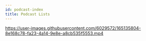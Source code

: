 ```yaml
---
id: podcast-index
title: Podcast Lists
---
```



<Soundcloud scsrc={podcasts[0].src} />
<Soundcloud scsrc={podcasts[1].src} />
<Soundcloud scsrc={podcasts[2].src} />
<Spotify scsrc={podcasts[3].src} />

<ReactPlayer
  controls="true"
  url="https://user-images.githubusercontent.com/6029572/165135804-8e168c78-fa23-4a14-9e8e-a8cb535f5553.mp4"
/>

https://user-images.githubusercontent.com/6029572/165135804-8e168c78-fa23-4a14-9e8e-a8cb535f5553.mp4

